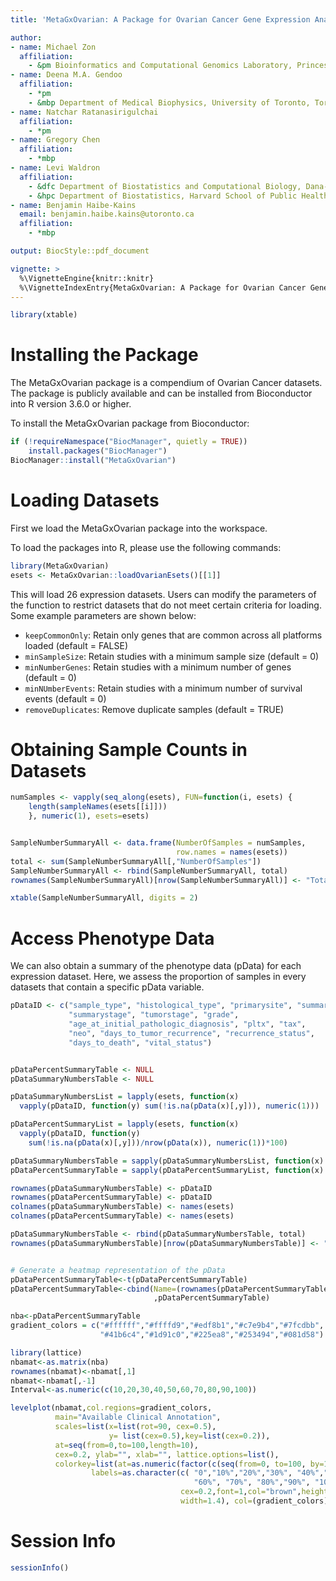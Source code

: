 ```yaml
---
title: 'MetaGxOvarian: A Package for Ovarian Cancer Gene Expression Analysis'

author:
- name: Michael Zon
  affiliation:
    - &pm Bioinformatics and Computational Genomics Laboratory, Princess Margaret Cancer Center, University Health Network, Toronto, Ontario, Canada
- name: Deena M.A. Gendoo
  affiliation:
    - *pm
    - &mbp Department of Medical Biophysics, University of Toronto, Toronto, Canada
- name: Natchar Ratanasirigulchai
  affiliation:
    - *pm
- name: Gregory Chen
  affiliation:
    - *mbp
- name: Levi Waldron
  affiliation:
    - &dfc Department of Biostatistics and Computational Biology, Dana-Farber Cancer Institute, Boston, MA, USA
    - &hpc Department of Biostatistics, Harvard School of Public Health, Boston, MA, USA
- name: Benjamin Haibe-Kains
  email: benjamin.haibe.kains@utoronto.ca
  affiliation:
    - *mbp

output: BiocStyle::pdf_document

vignette: >
  %\VignetteEngine{knitr::knitr}
  %\VignetteIndexEntry{MetaGxOvarian: A Package for Ovarian Cancer Gene Expression Analysis}
---
```


```r
library(xtable)
```

# Installing the Package

The MetaGxOvarian package is a compendium of Ovarian Cancer datasets.
The package is publicly available and can be installed from Bioconductor into R version 3.6.0 or higher.

To install the MetaGxOvarian package from Bioconductor:
```r
if (!requireNamespace("BiocManager", quietly = TRUE))
    install.packages("BiocManager")
BiocManager::install("MetaGxOvarian")
```

# Loading Datasets

First we load the MetaGxOvarian package into the workspace.

To load the packages into R, please use the following commands:

```r
library(MetaGxOvarian)
esets <- MetaGxOvarian::loadOvarianEsets()[[1]]
```

This will load 26 expression datasets. Users can modify the parameters of the 
function to restrict datasets that do not meet certain criteria for loading. 
Some example parameters are shown below:

- `keepCommonOnly`: Retain only genes that are common across all platforms loaded (default = FALSE)
- `minSampleSize`: Retain studies with a minimum sample size (default = 0)
- `minNumberGenes`: Retain studies with a minimum number of genes (default = 0)
- `minNUmberEvents`: Retain studies with a minimum number of survival events (default = 0)
- `removeDuplicates`: Remove duplicate samples (default = TRUE)

# Obtaining Sample Counts in Datasets

```r
numSamples <- vapply(seq_along(esets), FUN=function(i, esets) {
    length(sampleNames(esets[[i]]))
    }, numeric(1), esets=esets)


SampleNumberSummaryAll <- data.frame(NumberOfSamples = numSamples,
                                     row.names = names(esets))
total <- sum(SampleNumberSummaryAll[,"NumberOfSamples"])
SampleNumberSummaryAll <- rbind(SampleNumberSummaryAll, total)
rownames(SampleNumberSummaryAll)[nrow(SampleNumberSummaryAll)] <- "Total"

xtable(SampleNumberSummaryAll, digits = 2)
```

# Access Phenotype Data

We can also obtain a summary of the phenotype data (pData) for each expression dataset.
Here, we assess the proportion of samples in every datasets that contain a specific pData variable.

```r
pDataID <- c("sample_type", "histological_type", "primarysite", "summarygrade",
             "summarystage", "tumorstage", "grade",
             "age_at_initial_pathologic_diagnosis", "pltx", "tax",
             "neo", "days_to_tumor_recurrence", "recurrence_status",
             "days_to_death", "vital_status")


pDataPercentSummaryTable <- NULL
pDataSummaryNumbersTable <- NULL

pDataSummaryNumbersList = lapply(esets, function(x)
  vapply(pDataID, function(y) sum(!is.na(pData(x)[,y])), numeric(1)))

pDataPercentSummaryList = lapply(esets, function(x)
  vapply(pDataID, function(y)
    sum(!is.na(pData(x)[,y]))/nrow(pData(x)), numeric(1))*100)

pDataSummaryNumbersTable = sapply(pDataSummaryNumbersList, function(x) x)
pDataPercentSummaryTable = sapply(pDataPercentSummaryList, function(x) x)

rownames(pDataSummaryNumbersTable) <- pDataID
rownames(pDataPercentSummaryTable) <- pDataID
colnames(pDataSummaryNumbersTable) <- names(esets)
colnames(pDataPercentSummaryTable) <- names(esets)

pDataSummaryNumbersTable <- rbind(pDataSummaryNumbersTable, total)
rownames(pDataSummaryNumbersTable)[nrow(pDataSummaryNumbersTable)] <- "Total"


# Generate a heatmap representation of the pData
pDataPercentSummaryTable<-t(pDataPercentSummaryTable)
pDataPercentSummaryTable<-cbind(Name=(rownames(pDataPercentSummaryTable))
                                ,pDataPercentSummaryTable)

nba<-pDataPercentSummaryTable
gradient_colors = c("#ffffff","#ffffd9","#edf8b1","#c7e9b4","#7fcdbb",
                    "#41b6c4","#1d91c0","#225ea8","#253494","#081d58")

library(lattice)
nbamat<-as.matrix(nba)
rownames(nbamat)<-nbamat[,1]
nbamat<-nbamat[,-1]
Interval<-as.numeric(c(10,20,30,40,50,60,70,80,90,100))

levelplot(nbamat,col.regions=gradient_colors,
          main="Available Clinical Annotation",
          scales=list(x=list(rot=90, cex=0.5),
                      y= list(cex=0.5),key=list(cex=0.2)),
          at=seq(from=0,to=100,length=10),
          cex=0.2, ylab="", xlab="", lattice.options=list(),
          colorkey=list(at=as.numeric(factor(c(seq(from=0, to=100, by=10)))),
                  labels=as.character(c( "0","10%","20%","30%", "40%","50%",
                                         "60%", "70%", "80%","90%", "100%"),
                                      cex=0.2,font=1,col="brown",height=1,
                                      width=1.4), col=(gradient_colors)))
```

# Session Info
```r
sessionInfo()
```